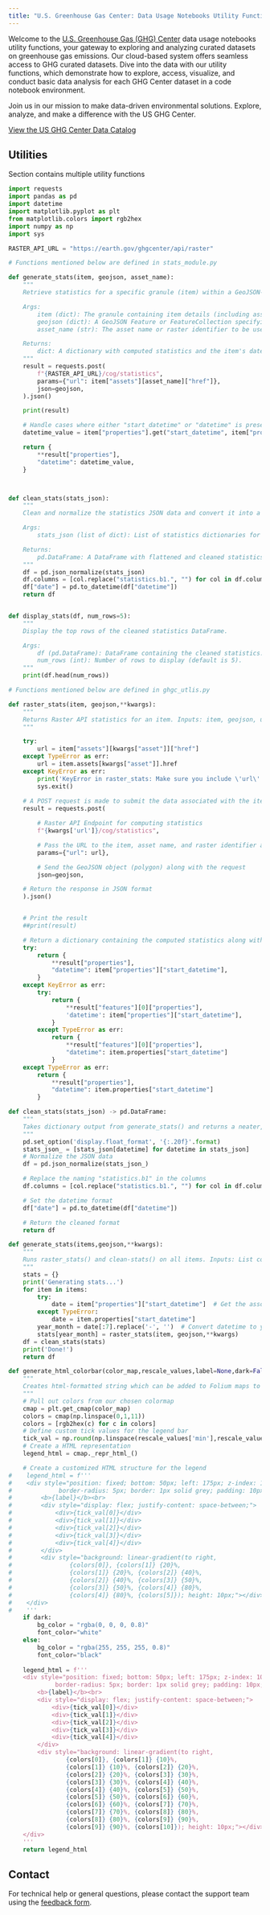 ```yaml
---
title: "U.S. Greenhouse Gas Center: Data Usage Notebooks Utility Functions"
---
```


Welcome to the [U.S. Greenhouse Gas (GHG) Center](https://earth.gov/ghgcenter) data usage notebooks utility functions, your gateway to exploring and analyzing curated datasets on greenhouse gas emissions.
Our cloud-based system offers seamless access to GHG curated datasets. Dive into the data with our utility functions, which demonstrate how to explore, access, visualize, and conduct basic data analysis for each GHG Center dataset in a code notebook environment.

Join us in our mission to make data-driven environmental solutions.
Explore, analyze, and make a difference with the US GHG Center.

[View the US GHG Center Data Catalog](https://earth.gov/ghgcenter/data-catalog)

## Utilities

Section contains multiple utility functions
   
```python
import requests
import pandas as pd
import datetime
import matplotlib.pyplot as plt
from matplotlib.colors import rgb2hex
import numpy as np
import sys

RASTER_API_URL = "https://earth.gov/ghgcenter/api/raster"

# Functions mentioned below are defined in stats_module.py

def generate_stats(item, geojson, asset_name):
    """
    Retrieve statistics for a specific granule (item) within a GeoJSON-defined polygon.

    Args:
        item (dict): The granule containing item details (including assets and metadata).
        geojson (dict): A GeoJSON Feature or FeatureCollection specifying the bounding box.
        asset_name (str): The asset name or raster identifier to be used.

    Returns:
        dict: A dictionary with computed statistics and the item's datetime information.
    """
    result = requests.post(
        f"{RASTER_API_URL}/cog/statistics",
        params={"url": item["assets"][asset_name]["href"]},
        json=geojson,
    ).json()

    print(result)

    # Handle cases where either "start_datetime" or "datetime" is present
    datetime_value = item["properties"].get("start_datetime", item["properties"].get("datetime"))

    return {
        **result["properties"],
        "datetime": datetime_value,
    }



def clean_stats(stats_json):
    """
    Clean and normalize the statistics JSON data and convert it into a pandas DataFrame.

    Args:
        stats_json (list of dict): List of statistics dictionaries for each granule.

    Returns:
        pd.DataFrame: A DataFrame with flattened and cleaned statistics.
    """
    df = pd.json_normalize(stats_json)
    df.columns = [col.replace("statistics.b1.", "") for col in df.columns]
    df["date"] = pd.to_datetime(df["datetime"])
    return df


def display_stats(df, num_rows=5):
    """
    Display the top rows of the cleaned statistics DataFrame.

    Args:
        df (pd.DataFrame): DataFrame containing the cleaned statistics.
        num_rows (int): Number of rows to display (default is 5).
    """
    print(df.head(num_rows))

# Functions mentioned below are defined in ghgc_utlis.py

def raster_stats(item, geojson,**kwargs):
    """
    Returns Raster API statistics for an item. Inputs: item, geojson, url = Raster API url, asset = asset name within item. Outputs: dictionary containing statistics over the bounding box and item's datetime information.
    """

    try:
        url = item["assets"][kwargs["asset"]]["href"]
    except TypeError as err:
        url = item.assets[kwargs["asset"]].href
    except KeyError as err:
        print('KeyError in raster_stats: Make sure you include \'url\' and \'asset\' as keyword arguments!')
        sys.exit()      
    
    # A POST request is made to submit the data associated with the item of interest (specific observation) within the boundaries of the polygon to compute its statistics
    result = requests.post(

        # Raster API Endpoint for computing statistics
        f"{kwargs['url']}/cog/statistics",

        # Pass the URL to the item, asset name, and raster identifier as parameters
        params={"url": url},

        # Send the GeoJSON object (polygon) along with the request
        json=geojson,

    # Return the response in JSON format
    ).json()


    # Print the result
    ##print(result)

    # Return a dictionary containing the computed statistics along with the item's datetime information.
    try:
        return {
            **result["properties"],
            "datetime": item["properties"]["start_datetime"],
        }
    except KeyError as err:
        try:
            return {
                **result["features"][0]["properties"],
                'datetime': item["properties"]["start_datetime"],
            }
        except TypeError as err:
            return {
                **result["features"][0]["properties"],
                "datetime": item.properties["start_datetime"]
            }
    except TypeError as err:
        return {
            **result["properties"],
            "datetime": item.properties["start_datetime"]
        }

def clean_stats(stats_json) -> pd.DataFrame:
    """
    Takes dictionary output from generate_stats() and returns a neater, more intuitively-titled pandas DataFrame.
    """
    pd.set_option('display.float_format', '{:.20f}'.format)
    stats_json_ = [stats_json[datetime] for datetime in stats_json] 
    # Normalize the JSON data 
    df = pd.json_normalize(stats_json_)

    # Replace the naming "statistics.b1" in the columns
    df.columns = [col.replace("statistics.b1.", "") for col in df.columns]

    # Set the datetime format
    df["date"] = pd.to_datetime(df["datetime"])

    # Return the cleaned format
    return df

def generate_stats(items,geojson,**kwargs):
    """
    Runs raster_stats() and clean-stats() on all items. Inputs: List containing multiple items; geojson; url = URL for Raster API, asset = asset name for item field. Outputs: Pandas DataFrame of cleaned statistics for all items in list.
    """
    stats = {}
    print('Generating stats...')
    for item in items:
        try:
            date = item["properties"]["start_datetime"]  # Get the associated date
        except TypeError:
            date = item.properties["start_datetime"]
        year_month = date[:7].replace('-', '')  # Convert datetime to year-month
        stats[year_month] = raster_stats(item, geojson,**kwargs)
    df = clean_stats(stats)
    print('Done!')
    return df

def generate_html_colorbar(color_map,rescale_values,label=None,dark=False):
    """
    Creates html-formatted string which can be added to Folium maps to display a colorbar. Required inputs: colormap (matplotlib-accepted string), rescale_values in the form of a dictionary containing keys 'max' and 'min' which specify the desired colorbar range. Optional inputs: label, which will display above the colorbar. Output: html-formatted string detailing construction of the colorbar.
    """
    # Pull out colors from our chosen colormap
    cmap = plt.get_cmap(color_map)
    colors = cmap(np.linspace(0,1,11))
    colors = [rgb2hex(c) for c in colors]
    # Define custom tick values for the legend bar
    tick_val = np.round(np.linspace(rescale_values['min'],rescale_values['max'],5),decimals=6)
    # Create a HTML representation
    legend_html = cmap._repr_html_()

    # Create a customized HTML structure for the legend
#    legend_html = f'''
#    <div style="position: fixed; bottom: 50px; left: 175px; z-index: 1000; width: 400px; height: auto; #background-color: rgba(255, 255, 255, 0.8);
#             border-radius: 5px; border: 1px solid grey; padding: 10px; font-size: 12px; color: black;">
#        <b>{label}</b><br>
#        <div style="display: flex; justify-content: space-between;">
#            <div>{tick_val[0]}</div> 
#            <div>{tick_val[1]}</div> 
#            <div>{tick_val[2]}</div> 
#            <div>{tick_val[3]}</div> 
#            <div>{tick_val[4]}</div> 
#        </div>
#        <div style="background: linear-gradient(to right,
#                {colors[0]}, {colors[1]} {20}%,
#                {colors[1]} {20}%, {colors[2]} {40}%,
#                {colors[2]} {40}%, {colors[3]} {50}%,
#                {colors[3]} {50}%, {colors[4]} {80}%,
#                {colors[4]} {80}%, {colors[5]}); height: 10px;"></div>
#    </div>
#    '''
    if dark:
        bg_color = "rgba(0, 0, 0, 0.8)"
        font_color="white"
    else:
        bg_color = "rgba(255, 255, 255, 0.8)"
        font_color="black"
    
    legend_html = f'''
    <div style="position: fixed; bottom: 50px; left: 175px; z-index: 1000; width: 400px; height: auto; background-color: {bg_color};
             border-radius: 5px; border: 1px solid grey; padding: 10px; font-size: 12px; color: {font_color};">
        <b>{label}</b><br>
        <div style="display: flex; justify-content: space-between;">
            <div>{tick_val[0]}</div> 
            <div>{tick_val[1]}</div> 
            <div>{tick_val[2]}</div> 
            <div>{tick_val[3]}</div> 
            <div>{tick_val[4]}</div>
        </div>
        <div style="background: linear-gradient(to right,
                {colors[0]}, {colors[1]} {10}%,
                {colors[1]} {10}%, {colors[2]} {20}%,
                {colors[2]} {20}%, {colors[3]} {30}%,
                {colors[3]} {30}%, {colors[4]} {40}%,
                {colors[4]} {40}%, {colors[5]} {50}%,
                {colors[5]} {50}%, {colors[6]} {60}%,
                {colors[6]} {60}%, {colors[7]} {70}%,
                {colors[7]} {70}%, {colors[8]} {80}%,
                {colors[8]} {80}%, {colors[9]} {90}%,
                {colors[9]} {90}%, {colors[10]}); height: 10px;"></div>
    </div>
    '''
    return legend_html    
```

## Contact

For technical help or general questions, please contact the support team using the [feedback form](https://docs.google.com/forms/d/e/1FAIpQLSeVWCrnca08Gt_qoWYjTo6gnj1BEGL4NCUC9VEiQnXA02gzVQ/viewform).